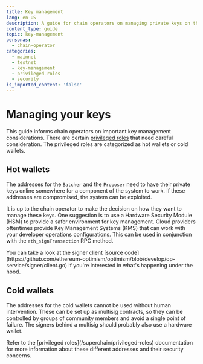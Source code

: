 ```yaml
---
title: Key management
lang: en-US
description: A guide for chain operators on managing private keys on their chain, covering hot and cold wallets, and the use of an HSM.
content_type: guide
topic: key-management
personas:
  - chain-operator
categories:
  - mainnet
  - testnet
  - key-management
  - privileged-roles
  - security
is_imported_content: 'false'
---
```



# Managing your keys

This guide informs chain operators on important key management considerations. 
There are certain [privileged roles](/superchain/privileged-roles) that 
need careful consideration. The privileged roles are categorized as hot wallets
or cold wallets.

## Hot wallets

The addresses for the `Batcher` and the `Proposer` need to have their private 
keys online somewhere for a component of the system to work. If these addresses
are compromised, the system can be exploited.

It is up to the chain operator to make the decision on how they want to manage
these keys. One suggestion is to use a Hardware Security Module (HSM) to provide
a safer environment for key management. Cloud providers oftentimes provide 
Key Management Systems (KMS) that can work with your developer operations 
configurations. This can be used in conjunction with the `eth_signTransaction`
RPC method.

<Callout type="info">
  You can take a look at the signer client [source code](https://github.com/ethereum-optimism/optimism/blob/develop/op-service/signer/client.go)
  if you're interested in what's happening under the hood.
</Callout>

## Cold wallets 

The addresses for the cold wallets cannot be used without human intervention. 
These can be set up as multisig contracts, so they can be controlled by groups 
of community members and avoid a single point of failure. The signers behind a
multisig should probably also use a hardware wallet. 

<Callout type="info">
  Refer to the [privileged roles](/superchain/privileged-roles) documentation
  for more information about these different addresses and their security concerns.
</Callout>
